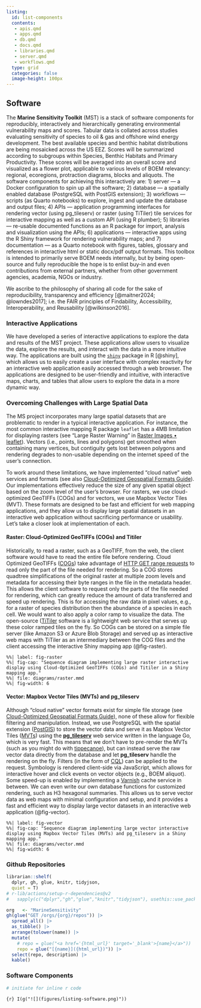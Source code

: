 ```yaml
---
listing: 
  id: list-components
  contents: 
   - apis.qmd
   - apps.qmd
   - db.qmd
   - docs.qmd
   - libraries.qmd
   - server.qmd
   - workflows.qmd
  type: grid
  categories: false
  image-height: 100px
---
```


## Software

The **Marine Sensitivity Toolkit** (MST) is a stack of software components for reproducibly, interactively and hierarchically generating environmental vulnerability maps and scores. Tabular data is collated across studies evaluating sensitivity of species to oil & gas and offshore wind energy development. The best available species and benthic habitat distributions are being mosaicked across the US EEZ. Scores will be summarized according to subgroups within Species, Benthic Habitats and Primary Productivity. These scores will be averaged into an overall score and visualized as a flower plot, applicable to various levels of BOEM relevancy: regional, ecoregions, protraction diagrams, blocks and aliquots. The software components for achieving this interactively are: 1) server — a Docker configuration to spin up all the software; 2) database — a spatially enabled database (PostgreSQL with PostGIS extension); 3) workflows — scripts (as Quarto notebooks) to explore, ingest and update the database and output files; 4) APIs — application programming interfaces for rendering vector (using pg_tileserv) or raster (using TiTiler) tile services for interactive mapping as well as a custom API (using R plumber); 5) libraries — re-usable documented functions as an R package for import, analysis and visualization using the APIs; 6) applications — interactive apps using the R Shiny framework for rendering vulnerability maps; and 7) documentation — as a Quarto notebook with figures, tables, glossary and references in interactive html or static docx/pdf output formats. This toolbox is intended to primarily serve BOEM needs internally, but by being open-source and fully reproducible the hope is to enlist buy-in and even contributions from external partners, whether from other government agencies, academia, NGOs or industry.

We ascribe to the philosophy of sharing all code for the sake of reproducibility, transparency and efficiency [@maitner2024; @lowndes2017]; i.e. the FAIR principles of Findability, Accessibility, Interoperability, and Reusability [@wilkinson2016].

### Interactive Applications

We have developed a series of interactive applications to explore the data and results of the MST project. These applications allow users to visualize the data, explore the results, and interact with the data in a more intuitive way. The applications are built using the [`shiny`](https://shiny.posit.co) package in R [@shiny], which allows us to easily create a user interface with complex reactivity for an interactive web application easily accessed through a web browser. The applications are designed to be user-friendly and intuitive, with interactive maps, charts, and tables that allow users to explore the data in a more dynamic way.

### Overcoming Challenges with Large Spatial Data

The MS project incorporates many large spatial datasets that are problematic to render in a typical interactive application. For instance, the most common interactive mapping R package `leaflet` has a 4MB limitation for displaying rasters (see "Large Raster Warning" in [Raster Images • leaflet](https://rstudio.github.io/leaflet/articles/raster.html#large-raster-warning)). Vectors (i.e., points, lines and polygons) get smoothed when containing many vertices, but contiguity gets lost between polygons and rendering degrades to non-usable depending on the internet speed of the user's connection.

To work around these limitations, we have implemented "cloud native" web services and formats (see also [Cloud-Optimized Geospatial Formats Guide](https://guide.cloudnativegeo.org/)). Our implementations effectively reduce the size of any given spatial object based on the zoom level of the user's browser. For rasters, we use cloud-optimized GeoTIFFs (COGs) and for vectors, we use Mapbox Vector Tiles (MVT). These formats are designed to be fast and efficient for web mapping applications, and they allow us to display large spatial datasets in an interactive web application without sacrificing performance or usability. Let's take a closer look at implementation of each.

#### Raster: Cloud-Optimized GeoTIFFs (**COGs**) and **Titiler**

Historically, to read a raster, such as a GeoTIFF, from the web, the client software would have to read the entire file before rendering. Cloud Optimized GeoTIFFs ([COGs](https://www.cogeo.org)) take advantage of [HTTP GET range requests](https://tools.ietf.org/html/rfc7233) to read only the part of the file needed for rendering. So a COG stores quadtree simplifications of the original raster at multiple zoom levels and metadata for accessing their byte ranges in the file in the metadata header. This allows the client software to request only the parts of the file needed for rendering, which can greatly reduce the amount of data transferred and speed up rendering. This is for accessing the raw data in pixel values, e.g., for a raster of species distribution then the abundance of a species in each cell. We would want to also apply a color ramp to visualize the data. The open-source ([TiTiler](https://developmentseed.org/titiler/) software is a lightweight web service that serves up these color ramped tiles on the fly. So COGs can be stored on a simple file server (like Amazon S3 or Azure Blob Storage) and served up as interactive web maps with TiTiler as an intermediary between the COG files and the client accessing the interactive Shiny mapping app (@fig-raster).

```mermaid
%%| label: fig-raster
%%| fig-cap: "Sequence diagram implementing large raster interactive display using Cloud-Optimized GeoTIFFs (COGs) and Titiler in a Shiny mapping app."
%%| file: diagrams/raster.mmd
%%| fig-width: 6
```

#### Vector: Mapbox Vector Tiles (**MVTs**) and **pg_tileserv**

Although "cloud native" vector formats exist for simple file storage (see [Cloud-Optimized Geospatial Formats Guide](https://guide.cloudnativegeo.org/)), none of these allow for flexible filtering and manipulation. Instead, we use PostgreSQL with the spatial extension ([PostGIS](https://postgis.net)) to store the vector data and serve it as Mapbox Vector Tiles ([MVTs](https://docs.mapbox.com/vector-tiles/specification/)) using the [**pg_tileserv**](https://github.com/CrunchyData/pg_tileserv) web service written in the language Go, which is very fast. This means that we don't have to pre-render the MVTs (such as you might do with [tippecanoe](https://github.com/mapbox/tippecanoe)), but can instead serve the raw vector data directly from the database and let **pg_tileserv** handle the rendering on the fly. Filters (in the form of [CQL](https://github.com/CrunchyData/pg_tileserv/blob/master/hugo/content/usage/cql.md)) can be applied to the request. Symbology is rendered client-side via JavaScript, which allows for interactive hover and click events on vector objects (e.g., BOEM aliquot). Some speed-up is enabled by implementing a [Varnish](https://varnish-cache.org) cache service in between. We can even write our own database functions for customized rendering, such as H3 hexagonal summaries. This allows us to serve vector data as web maps with minimal configuration and setup, and it provides a fast and efficient way to display large vector datasets in an interactive web application (@fig-vector).

```mermaid
%%| label: fig-vector
%%| fig-cap: "Sequence diagram implementing large vector interactive display using Mapbox Vector Tiles (MVTs) and pg_tileserv in a Shiny mapping app."
%%| file: diagrams/vector.mmd
%%| fig-width: 6
```

### Github Repositories

```r
librarian::shelf(
  dplyr, gh, glue, knitr, tidyjson,
  quiet = T)
# r-lib/actions/setup-r-dependencies@v2
#   sapply(c("dplyr","gh","glue","knitr","tidyjson"), usethis::use_package)

org   <- "MarineSensitivity"
gh(glue("GET /orgs/{org}/repos")) |> 
  spread_all() |> 
  as_tibble() |> 
  arrange(tolower(name)) |> 
  mutate(
    # repo = glue("<a href='{html_url}' target='_blank'>{name}</a>"))
    repo = glue("[{name}]({html_url})")) |> 
  select(repo, description) |>
  kable()
```

### Software Components

::: {#list-components}
:::

```r
# initiate for inline r code
```

`{r} I(g("![](figures/listing-software.png)"))`
